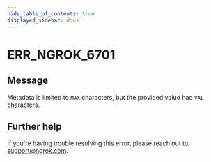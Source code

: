 ```yaml
---
hide_table_of_contents: true
displayed_sidebar: docs
---
```



# ERR_NGROK_6701

## Message

Metadata is limited to `MAX` characters, but the provided value had `VAL` characters.

<ErrorDetails error="err_ngrok_6701" />

## Further help

If you're having trouble resolving this error, please reach out to [support@ngrok.com](mailto:support@ngrok.com?subject=Help%20with%20ERR_NGROK_6701).
